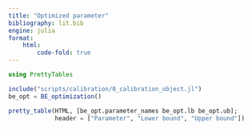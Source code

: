 ```yaml
---
title: "Optimized parameter"
bibliography: lit.bib
engine: julia
format:
    html:
        code-fold: true
---
```


```julia
using PrettyTables

include("scripts/calibration/0_calibration_object.jl")
be_opt = BE_optimization()

pretty_table(HTML, [be_opt.parameter_names be_opt.lb be_opt.ub]; 
             header = ["Parameter", "Lower bound", "Upper bound"])
```